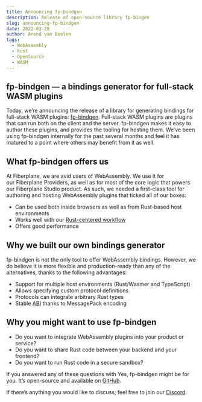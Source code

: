 ```yaml
---
title: Announcing fp-bindgen
description: Release of open-source library fp-bingen
slug: announcing-fp-bindgen
date: 2022-03-28
author: Arend van Beelen
tags:
  - WebAssembly
  - Rust
  - OpenSource
  - WASM
---
```


## fp-bindgen — a bindings generator for full-stack WASM plugins

Today, we’re announcing the release of a library for generating bindings for full-stack WASM plugins: [fp-bindgen](https://github.com/fiberplane/fp-bindgen). Full-stack WASM plugins are plugins that can run both on the client and the server. fp-bindgen makes it easy to author these plugins, and provides the tooling for hosting them. We’ve been using fp-bindgen internally for the past several months and feel it has matured to a point where others may benefit from it as well.

## What fp-bindgen offers us

At Fiberplane, we are avid users of WebAssembly. We use it for our Fiberplane Providers, as well as for most of the core logic that powers our Fiberplane Studio product. As such, we needed a first-class tool for authoring and hosting WebAssembly plugins that ticked all of our boxes:

- Can be used both inside browsers as well as from Rust-based host environments
- Works well with our [Rust-centered workflow](https://blog.fiberplane.com/why-we-use-rust/)
- Offers good performance

## Why we built our own bindings generator

fp-bindgen is not the only tool to offer WebAssembly bindings. However, we do believe it is more flexible and production-ready than any of the alternatives, thanks to the following advantages:

- Support for multiple host environments (Rust/Wasmer and TypeScript)
- Allows specifying custom protocol definitions
- Protocols can integrate arbitrary Rust types
- Stable [ABI](https://en.wikipedia.org/wiki/Application_binary_interface) thanks to MessagePack encoding

## Why you might want to use fp-bindgen

- Do you want to integrate WebAssembly plugins into your product or service?
- Do you want to share Rust code between your backend and your frontend?
- Do you want to run Rust code in a secure sandbox?

If you answered any of these questions with Yes, fp-bindgen might be for you. It’s open-source and available on [GitHub](https://github.com/fiberplane/fp-bindgen).

If there’s anything you would like to discuss, feel free to join our [Discord](https://discord.gg/cqdY6SpfVR).
